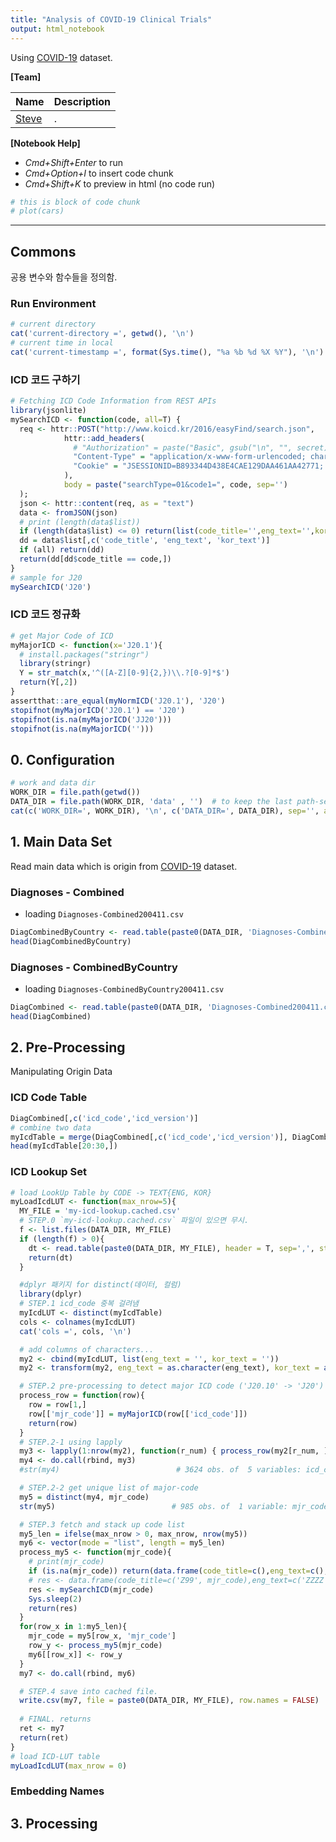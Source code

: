 ```yaml
---
title: "Analysis of COVID-19 Clinical Trials"
output: html_notebook
---
```


Using [COVID-19](https://www.kaggle.com/nikhilsingh012/covid19-clinical-trials) dataset.


**[Team]**

| Name    | Description     |
|--       |--               |
| [Steve](https://github.com/steve-lemon)   | .           |


**[Notebook Help]**

- *Cmd+Shift+Enter* to run
- *Cmd+Option+I* to insert code chunk
- *Cmd+Shift+K* to preview in html (no code run)


```r
# this is block of code chunk
# plot(cars)
```

--------------------------------------------------------
## Commons {.tabset}

공용 변수와 함수들을 정의함.


### Run Environment

```r
# current directory
cat('current-directory =', getwd(), '\n')
# current time in local
cat('current-timestamp =', format(Sys.time(), "%a %b %d %X %Y"), '\n')
```


### ICD 코드 구하기

```r
# Fetching ICD Code Information from REST APIs
library(jsonlite)
mySearchICD <- function(code, all=T) {
  req <- httr::POST("http://www.koicd.kr/2016/easyFind/search.json",
            httr::add_headers(
              # "Authorization" = paste("Basic", gsub("\n", "", secret)),
              "Content-Type" = "application/x-www-form-urlencoded; charset=UTF-8",
              "Cookie" = "JSESSIONID=B893344D438E4CAE129DAA461AA42771; div_popup=done"
            ),
            body = paste("searchType=01&code1=", code, sep='')
  );
  json <- httr::content(req, as = "text")
  data <- fromJSON(json)
  # print (length(data$list))
  if (length(data$list) <= 0) return(list(code_title='',eng_text='',kor_text=''))
  dd = data$list[,c('code_title', 'eng_text', 'kor_text')]
  if (all) return(dd)
  return(dd[dd$code_title == code,])
}
# sample for J20
mySearchICD('J20')
```


### ICD 코드 정규화

```r
# get Major Code of ICD
myMajorICD <- function(x='J20.1'){
  # install.packages("stringr")
  library(stringr)
  Y = str_match(x,'^([A-Z][0-9]{2,})\\.?[0-9]*$')
  return(Y[,2])
}
assertthat::are_equal(myNormICD('J20.1'), 'J20')
stopifnot(myMajorICD('J20.1') == 'J20')
stopifnot(is.na(myMajorICD('JJ20')))
stopifnot(is.na(myMajorICD('')))
```
 


## 0. Configuration

```r
# work and data dir
WORK_DIR = file.path(getwd())
DATA_DIR = file.path(WORK_DIR, 'data' , '')  # to keep the last path-separator.
cat(c('WORK_DIR=', WORK_DIR), '\n', c('DATA_DIR=', DATA_DIR), sep='', append = T)
```


## 1. Main Data Set {.tabset}

Read main data which is origin from [COVID-19](https://www.kaggle.com/nikhilsingh012/covid19-clinical-trials) dataset.


### Diagnoses - Combined

- loading `Diagnoses-Combined200411.csv`

```r
DiagCombinedByCountry <- read.table(paste0(DATA_DIR, 'Diagnoses-CombinedByCountry200411.csv'), header = TRUE, sep=',', stringsAsFactors=F)
head(DiagCombinedByCountry)
```

### Diagnoses - CombinedByCountry

- loading `Diagnoses-CombinedByCountry200411.csv`

```r
DiagCombined <- read.table(paste0(DATA_DIR, 'Diagnoses-Combined200411.csv'), header = TRUE, sep=',', stringsAsFactors=F)
head(DiagCombined)
```


## 2. Pre-Processing {.tabset}

Manipulating Origin Data

### ICD Code Table

```r
DiagCombined[,c('icd_code','icd_version')]
# combine two data
myIcdTable = merge(DiagCombined[,c('icd_code','icd_version')], DiagCombinedByCountry[,c('icd_code','icd_version')])
head(myIcdTable[20:30,])
```


### ICD Lookup Set

```r
# load LookUp Table by CODE -> TEXT{ENG, KOR}
myLoadIcdLUT <- function(max_nrow=5){
  MY_FILE = 'my-icd-lookup.cached.csv'
  # STEP.0 `my-icd-lookup.cached.csv` 파일이 있으면 무시.
  f <- list.files(DATA_DIR, MY_FILE)
  if (length(f) > 0){
    dt <- read.table(paste0(DATA_DIR, MY_FILE), header = T, sep=',', stringsAsFactors=F)
    return(dt)
  }

  #dplyr 패키지 for distinct(데이터, 컬럼)
  library(dplyr)
  # STEP.1 icd_code 중복 걸려냄
  myIcdLUT <- distinct(myIcdTable)
  cols <- colnames(myIcdLUT)
  cat('cols =', cols, '\n')

  # add columns of characters...
  my2 <- cbind(myIcdLUT, list(eng_text = '', kor_text = ''))
  my2 <- transform(my2, eng_text = as.character(eng_text), kor_text = as.character(kor_text))  # to character.

  # STEP.2 pre-processing to detect major ICD code ('J20.10' -> 'J20')
  process_row = function(row){
    row = row[1,]
    row[['mjr_code']] = myMajorICD(row[['icd_code']])
    return(row)
  }
  # STEP.2-1 using lapply
  my3 <- lapply(1:nrow(my2), function(r_num) { process_row(my2[r_num, ]) })
  my4 <- do.call(rbind, my3)
  #str(my4)                          # 3624 obs. of  5 variables: icd_code, icd_version, eng_text, kor_text, mjr_code

  # STEP.2-2 get unique list of major-code
  my5 = distinct(my4, mjr_code)
  str(my5)                          # 985 obs. of  1 variable: mjr_code

  # STEP.3 fetch and stack up code list
  my5_len = ifelse(max_nrow > 0, max_nrow, nrow(my5))
  my6 <- vector(mode = "list", length = my5_len)
  process_my5 <- function(mjr_code){
    # print(mjr_code)
    if (is.na(mjr_code)) return(data.frame(code_title=c(),eng_text=c(),kor_text=c()))
    # res <- data.frame(code_title=c('Z99', mjr_code),eng_text=c('ZZZZ', '.'),kor_text=c('9999', 'z'))  # as dummy data
    res <- mySearchICD(mjr_code)
    Sys.sleep(2)
    return(res)
  }
  for(row_x in 1:my5_len){
    mjr_code = my5[row_x, 'mjr_code']
    row_y <- process_my5(mjr_code)
    my6[[row_x]] <- row_y
  }
  my7 <- do.call(rbind, my6)

  # STEP.4 save into cached file.
  write.csv(my7, file = paste0(DATA_DIR, MY_FILE), row.names = FALSE)
  
  # FINAL. returns
  ret <- my7
  return(ret)
}
# load ICD-LUT table
myLoadIcdLUT(max_nrow = 0)
```


### Embedding Names




## 3. Processing











